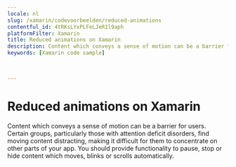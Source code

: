```yaml
---
locale: nl
slug: /xamarin/codevoorbeelden/reduced-animations
contentful_id: 4tRKsLYxPLFeLJeR1l9aph
platformFilter: Xamarin
title: Reduced animations on Xamarin
description: Content which conveys a sense of motion can be a barrier for users.
keywords: [Xamarin code sample]


	
---
```


# Reduced animations on Xamarin

Content which conveys a sense of motion can be a barrier for users. Certain groups, particularly those with attention deficit disorders, find moving content distracting, making it difficult for them to concentrate on other parts of your app. You should provide functionality to pause, stop or hide content which moves, blinks or scrolls automatically.

<CodeSample id="screen-animations" locale="nl" platform="xamarin"/>